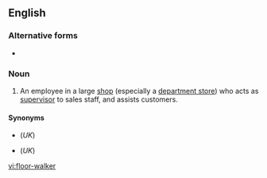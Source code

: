 ==English==

===Alternative forms===
* {{l|en|floorwalker}}

===Noun===
{{en-noun}}

# An employee in a large [[shop]] (especially a [[department store]]) who acts as [[supervisor]] to sales staff, and assists customers.

====Synonyms====
* {{l|en|shop-walker}} (''UK'')
* {{l|en|shopwalker}} (''UK'')

[[vi:floor-walker]]
